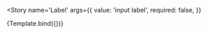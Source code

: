 
<Meta title='XT-UI-Kit-Components/Label' component={Label} />


<Story
  name='Label'
  args={{
    value: 'input label',
    required: false,
  }}
>
  {Template.bind({})}
</Story>
